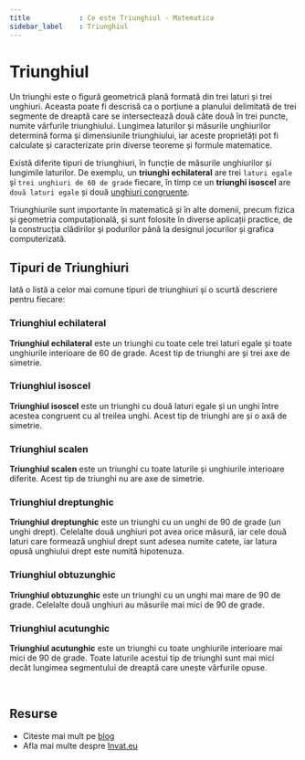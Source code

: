```yaml
---
title            : Ce este Triunghiul - Matematica 
sidebar_label    : Triunghiul
---
```


# Triunghiul

Un triunghi este o figură geometrică plană formată din trei laturi și trei unghiuri. 
Aceasta poate fi descrisă ca o porțiune a planului delimitată de trei segmente de dreaptă care se intersectează două câte două în trei puncte, numite vârfurile triunghiului. 
Lungimea laturilor și măsurile unghiurilor determină forma și dimensiunile triunghiului, iar aceste proprietăți pot fi calculate și caracterizate prin diverse teoreme și formule matematice.

Există diferite tipuri de triunghiuri, în funcție de măsurile unghiurilor și lungimile laturilor. 
De exemplu, un **triunghi echilateral** are trei `laturi egale` și `trei unghiuri de 60 de grade` fiecare, 
în timp ce un **triunghi isoscel** are `două laturi egale` și două [unghiuri congruente](/matematica/ce-este/unghiuri-congruente/). 

Triunghiurile sunt importante în matematică și în alte domenii, precum fizica și geometria computațională, și sunt folosite în diverse aplicații practice, 
de la construcția clădirilor și podurilor până la designul jocurilor și grafica computerizată.

## Tipuri de Triunghiuri

Iată o listă a celor mai comune tipuri de triunghiuri și o scurtă descriere pentru fiecare:

### Triunghiul echilateral

**Triunghiul echilateral** este un triunghi cu toate cele trei laturi egale și toate unghiurile interioare de 60 de grade. Acest tip de triunghi are și trei axe de simetrie.

### Triunghiul isoscel 

**Triunghiul isoscel** este un triunghi cu două laturi egale și un unghi între acestea congruent cu al treilea unghi. Acest tip de triunghi are și o axă de simetrie.

### Triunghiul scalen 

**Triunghiul scalen** este un triunghi cu toate laturile și unghiurile interioare diferite. Acest tip de triunghi nu are axe de simetrie.

### Triunghiul dreptunghic 

**Triunghiul dreptunghic** este un triunghi cu un unghi de 90 de grade (un unghi drept). 
Celelalte două unghiuri pot avea orice măsură, iar cele două laturi care formează unghiul drept sunt adesea numite catete, iar latura opusă unghiului drept este numită hipotenuza.

### Triunghiul obtuzunghic 

**Triunghiul obtuzunghic** este un triunghi cu un unghi mai mare de 90 de grade. Celelalte două unghiuri au măsurile mai mici de 90 de grade.

### Triunghiul acutunghic 

**Triunghiul acutunghic** este un triunghi cu toate unghiurile interioare mai mici de 90 de grade. 
Toate laturile acestui tip de triunghi sunt mai mici decât lungimea segmentului de dreaptă care unește vârfurile opuse.

<br />

## Resurse

- Citeste mai mult pe [blog](https://www.blog.invat.eu/)
- Afla mai multe despre [Invat.eu](/intro) 
